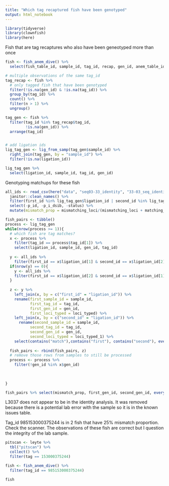 ```yaml
---
title: "Which tag recaptured fish have been genotyped"
output: html_notebook
---
```




```r
library(tidyverse)
library(clownfish)
library(here)
```
Fish that are tag recaptures who also have been geneotyped more than once
```r
fish <- fish_anem_dive() %>% 
  select(fish_table_id, sample_id, tag_id, recap, gen_id, anem_table_id, fish_obs_time, anem_obs_time, date, anem_id, anem_obs, gps) 

# multiple observations of the same tag_id
tag_recap <- fish %>% 
  # only tagged fish that have been genotyped
  filter(!is.na(gen_id) & !is.na(tag_id)) %>% 
  group_by(tag_id) %>% 
  count() %>% 
  filter(n > 1) %>% 
  ungroup() 

tag_gen <- fish %>% 
  filter(tag_id %in% tag_recap$tag_id, 
         !is.na(gen_id)) %>% 
  arrange(tag_id)


# add ligation ids
lig_tag_gen <- lig_from_samp(tag_gen$sample_id) %>% 
  right_join(tag_gen, by = "sample_id") %>% 
  filter(!is.na(ligation_id))

lig_tag_gen %>% 
  select(ligation_id, sample_id, tag_id, gen_id)
```

Genotyping matchups for these fish
```r
all_ids <- read_csv(here("data", "seq03-33_identity", "33-03_seq_identity_ID_all.csv")) %>% 
  janitor::clean_names() %>% 
  filter(first_id %in% lig_tag_gen$ligation_id | second_id %in% lig_tag_gen$ligation_id) %>% 
  select(-p_id, -p_i_dsib, -status) %>% 
  mutate(mismatch_prop = mismatching_loci/(mismatching_loci + matching_loci))

fish_pairs <- tibble()
process <- lig_tag_gen
while(nrow(process >= 1)){
  # which fish are tag matches?
  x <- process %>% 
    filter(tag_id == process$tag_id[1]) %>% 
    select(ligation_id, sample_id, gen_id, tag_id)
  
  y <- all_ids %>% 
    filter(first_id == x$ligation_id[1] & second_id == x$ligation_id[2])
  if(nrow(y) == 0){
    y <- all_ids %>% 
    filter(first_id == x$ligation_id[2] & second_id == x$ligation_id[1])
  }
  
  z <- y %>% 
    left_join(x, by = c("first_id" = "ligation_id")) %>% 
    rename(first_sample_id = sample_id, 
           first_tag_id = tag_id, 
           first_gen_id = gen_id, 
           first_loci_typed = loci_typed) %>% 
    left_join(x, by = c("second_id" = "ligation_id")) %>% 
      rename(second_sample_id = sample_id, 
           second_tag_id = tag_id, 
           second_gen_id = gen_id, 
           second_loci_typed = loci_typed_1) %>% 
    select(contains("match"),contains("first"), contains("second"), everything())
    
  fish_pairs <- rbind(fish_pairs, z)
  # remove those rows from samples to still be processed
  process <- process %>% 
    filter(!gen_id %in% x$gen_id)
  
  
  
}

fish_pairs %>% select(mismatch_prop, first_gen_id, second_gen_id, everything())

```

L3037 does not appear to be in the identity analysis.  It was removed because there is a potential lab error with the sample so it is in the known issues table.

Tag_id 985153000375244 is in 2 fish that have 25% mismatch proportion.  Check the scanner.  The observations of these fish are correct but I question the integrity of the lab sample.
```r
pitscan <- leyte %>% 
  tbl("pitscan") %>% 
  collect() %>% 
  filter(tag == 153000375244)

fish <- fish_anem_dive() %>% 
  filter(tag_id == 985153000375244)

fish
```



